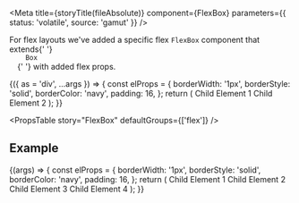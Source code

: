 
<Meta
  title={storyTitle(fileAbsolute)}
  component={FlexBox}
  parameters={{ status: 'volatile', source: 'gamut' }}
/>

<p>
  For flex layouts we've added a specific flex <code>FlexBox</code> component
  that extends{' '}
  <code>
    <LinkTo kind="Layouts/Box">Box</LinkTo>
  </code>{' '}
  with added flex props.
</p>

<Canvas>
  <Story
    name="FlexBox"
    args={{
      justifyContent: 'space-around',
    }}
  >
    {({ as = 'div', ...args }) => {
      const elProps = {
        borderWidth: '1px',
        borderStyle: 'solid',
        borderColor: 'navy',
        padding: 16,
      };
      return (
        <FlexBox {...args}>
          <Box {...elProps}>Child Element 1</Box>
          <Box {...elProps}>Child Element 2</Box>
        </FlexBox>
      );
    }}
  </Story>
</Canvas>

<PropsTable story="FlexBox" defaultGroups={['flex']} />

## Example

<Canvas>
  <Story
    name="Space Between"
    args={{
      children: 'Hello world I am a FlexBox',
    }}
  >
    {(args) => {
      const elProps = {
        borderWidth: '1px',
        borderStyle: 'solid',
        borderColor: 'navy',
        padding: 16,
      };
      return (
        <FlexBox justifyContent="space-between">
          <Box {...elProps}>Child Element 1</Box>
          <Box {...elProps}>Child Element 2</Box>
          <Box {...elProps}>Child Element 3</Box>
          <Box {...elProps}>Child Element 4</Box>
        </FlexBox>
      );
    }}
  </Story>
</Canvas>
